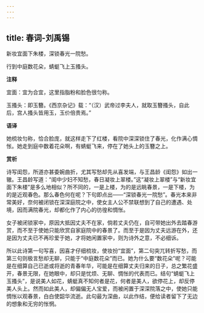 ```yaml
---
---
---
```

title: 春词-刘禹锡
---

新妆宜面下朱楼，深锁春光一院愁。

行到中庭数花朵，蜻蜓飞上玉搔头。

**注释**

宜面：宜为合宜，这里指脂粉和脸色很匀称。

玉搔头：即玉簪。《西京杂记》载：“（汉）武帝过李夫人，就取玉簪搔头，自此后，宫人搔头皆用玉，玉价倍贵焉。”

**语译**

她梳妆匀称，恰合脸庞，就这样走下了红楼，看院中深深锁住了春光，化作满心惆怅。她走到庭中数着花朵啊，有蜻蜓飞来，停在了她头上的玉簪之上。

**赏析**

诗写闺怨，所道亦甚委婉曲折，尤其写愁却先从喜发端，与王昌龄《闺怨》如出一辙。王昌龄写道：“闺中少妇不知愁，春日凝妆上翠楼。”这“凝妆上翠楼”与“新妆宜面下朱楼”是多么地相似？所不同的，一是上楼，为的是远眺春景，一是下楼，为的是近观春色。那么春色何在呢？下句即点出——“深锁春光一院愁”。春光本来非常美好，奈何被闭锁在深深庭院之中，使女主人公不禁联想到了自己的遭遇、处境，因而满院春光，却都化作了内心的彷徨和惆怅。

女子被闭锁家中，原因大抵因丈夫不在家，倘若丈夫仍在，自可带她出外去踏春游赏，而不至于使她只能欣赏自家庭院中的春景了。而至于是因为丈夫远游在外，还是因为丈夫已不再珍爱于她，才将她闲置家中，则为诗外之意，不必细诉。

所以此诗第一句写喜，因喜才仔细梳妆，使妆扮“宜面”，第二句突兀转折写愁，而第三句则极言愁却无聊，只能于“中庭数花朵”而已。她为什么要“数花朵”呢？可能是在细算自己已逝或将逝的青春年华，可能是在细算丈夫归来的日子，总之繁花盛开，春景无限，在她眼中，却只是忧烦、无聊、惆怅的代表而已。结句“蜻蜓飞上玉搔头”，是说美人如花，蜻蜓真不知何者是花，何者是美人，欲停花上，却反停美人头上。然而如此美人，却偏偏无人宝爱，而被闲置于深深院落之中，使她只能惆怅以观春景，白白使韶华流逝。此句最为深曲，以此作结，便给读者留下了无边的想象和无穷的怅惘。